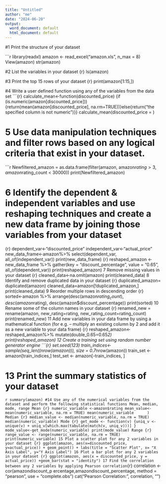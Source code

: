 ---
title: "Untitled"
author: "me"
date: "2024-06-20"
output:
  word_document: default
  html_document: default
---

#1 Print the structure of your dataset

```{r}
library(readxl)
amazon <- read_excel("amazon.xls", n_max = 8)
View(amazon)
str(amazon)

#2 List the variables in your dataset
{r} ls(amazon)

#3 Print the top 15 rows of your dataset
{r} print(amazon[1:15,])

#4 Write a user defined function using any of the variables from the data set
```{r} calculate_mean<-function(discounted_price) {if (is.numeric(amazon[discounted_price])){return(mean(amazon[discounted_price], na.rm=TRUE))}else{return(“the specified column is not numeric”)}} calculate_mean(discounted_price = )

# 5 Use data manipulation techniques and filter rows based on any logical criteria that exist in your dataset.

```{r}
Newfiltered_amazon = as.data.frame(filter(amazon, amazon$rating > 3, amazon$rating_count < 30000))
print(Newfiltered_amazon)

# 6 Identify the dependent & independent variables and use reshaping techniques and create a new data frame by joining those variables from your dataset
{r} dependent_var<-"discounted_price" independent_var<-"actual_price" new_data_frame<-amazon%>% select(dependent_var, all_of(independent_var)) print(new_data_frame)
{r} reshaped_amazon <-new_data_frame %>% gather(key = "discount_percentage", value = "0.65", all_of(dependent_var)) print(reshaped_amazon)
7 Remove missing values in your dataset
{r} cleaned_data<-na.omit(amazon) print(cleaned_data)
8 Identify and remove duplicated data in your dataset
{r} duplicated_amazon= duplicated(amazon) cleaned_data=amazon[!duplicated_amazon,] print(cleaned_data)
9 Reorder multiple rows in descending order
{r} sorted<-amazon %>% arrange(desc(amazon$rating_count), desc(amazon$rating), desc(amazon$discount_percentage)) print(sorted)
10 Rename some of the column names in your dataset
{r} renamed_new = rename(amazon, new_rating=rating, new_rating_count=rating_count) print(renamed_new)
11 Add new variables in your data frame by using a mathematical function (for e.g. – multiply an existing column by 2 and add it as a new variable to your data frame)
{r} reshaped_amazon<-reshaped_amazon%>% mutate(double_0.65=0.65*2) print(reshaped_amazon)
12 Create a training set using random number generator engine
```{r} set.seed(123) train_indices<- sample(seq_len((nrow(amazon))), size = 0.7*nrow(amazon)) train_set <- amazon[train_indices,] test_set <- amazon[-train_indices, ]

# 13 Print the summary statistics of your dataset

```{r}
summary(amazon)
#14 Use any of the numerical variables from the dataset and perform the following statistical functions Mean, median, mode, range
Mean
{r} numeric_variable <-amazon$rating mean_value<-mean(numeric_variable, na.rm = TRUE) mean(numeric_variable      )
Median
{r} median_value <- median(numeric_variable, na.rm = TRUE) median(numeric_variable)
Mode
{r} get_mode <- function(v) {uniq_v <- unique(v) + uniq_v[which.max(tabulate(match(v, uniq_v)))] } mode_value<-get_mode(numeric_variable) print(mode_value)
Range
{r} range_value <- range(numeric_variable, na.rm = TRUE) print(numeric_variable)
15 Plot a scatter plot for any 2 variables in your dataset
{r} ggplot(amazon, aes(x=discounted_price, y=actual_price)) + geom_point() + labs(title = "Scatter Plot", x= "X Axis Label", y="Y Axis Label")
16 Plot a bar plot for any 2 variables in your dataset
{r} ggplot(amazon, aes(x = discounted_price, y = actual_price)) +geom_bar(stat = "identity")
17 Find the correlation between any 2 variables by applying Pearson correlation
```{r} correlation <- cor(amazondiscount_p ercentage,amazondiscount_percentage, method = “pearson”, use = “complete.obs”) cat(“Pearson Correlation:”, correlation, “”)
